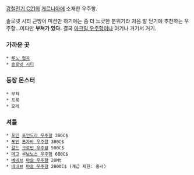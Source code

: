 [[강철전기 C21]]의 [[게르니아]]에 소재한 우주항.

솔로넷 시티 근방이 미션만 하기에는 좀 더 느긋한 분위기라 처음 발 딛기에 추천하는 우주항...이다만 '''부쳐가 있다.''' 결국 [[아크릴 우주항]]이나 여기나 거기서 거기.

=== 가까운 곳 ===
 * [[루노 협곡]]
 * [[솔로넷 시티]]
=== 등장 몬스터 ===
 * 부쳐
 * 프록
 * 모레
=== 셔틀 ===
 * [[포인]] [[포인드라 우주항]] 300C$
 * [[포인]] [[폰자바 우주항]] 300C$
 * [[갈드]] [[크로반 우주항]] 500C$
 * [[데고]] [[루보노스 우주항]] 600C$
 * [[베네브]] [[야슬 우주항]] 20Mt
 * [[베네브]] [[야슬 우주항]] 2000C$ (계급 제한: 중사)

